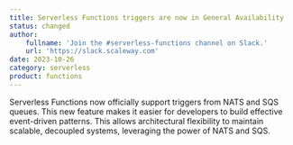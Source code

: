 ```yaml
---
title: Serverless Functions triggers are now in General Availability
status: changed
author:
    fullname: 'Join the #serverless-functions channel on Slack.'
    url: 'https://slack.scaleway.com'
date: 2023-10-26
category: serverless
product: functions
---
```


Serverless Functions now officially support triggers from NATS and SQS queues. This new feature makes it easier for developers to build effective event-driven patterns. This allows architectural flexibility to maintain scalable, decoupled systems, leveraging the power of NATS and SQS.

